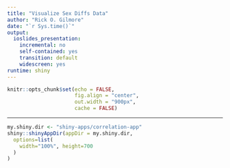 ```yaml
---
title: "Visualize Sex Diffs Data"
author: "Rick O. Gilmore"
date: "`r Sys.time()`"
output:
  ioslides_presentation:
    incremental: no
    self-contained: yes
    transition: default
    widescreen: yes
runtime: shiny
---
```


```r
knitr::opts_chunk$set(echo = FALSE, 
                      fig.align = "center",
                      out.width = "900px",
                      cache = FALSE)
```

---

```r
my.shiny.dir <- "shiny-apps/correlation-app"
shiny::shinyAppDir(appDir = my.shiny.dir,
  options=list(
    width="100%", height=700
  )
)
```

